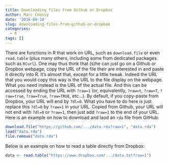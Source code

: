 ```yaml
---
title: Downloading files from Github or Dropbox
author: Marc Choisy
date: '2018-09-10'
slug: downloading-files-from-github-or-dropbox
categories:
  - R
tags: []
---
```


There are functions in R that work on URL, such as `download.file` or even
`read.table` (plus many others, including some from dedicated packages such as
`RCurl`). One may thus think that (s)he can just go on a Github or Dropbox
webpage, copy the URL of the file their are interested in and paste it directly
into R. It's almost that, except for a little tweak. Indeed the URL that you
would copy this way is the URL to the file display on the webpage. What you need
instead is the URL of the actual file. And this can be accessed by ending the URL
with `?raw=1` (or, equivalently, `?raw=t`, `?raw=T`, `?raw=true`, `?raw=True`, 
`?raw=TRUE`, etc...). By default, if you copy-paste from Dropbox, your URL will
end by `?dl=0`. What you have to do here is just replace this `?dl=0` by `?raw=1`
in your URL. Copied from Github, your URL will not end with `?dl=0` or `?raw=1`,
then just add `?raw=1` to the end of your URL. Here is an example on how to
download and laod an `rda` file from GitHub:

```r
download.file("https://github.com/.../data.rda?raw=1", "data.rda")
load("data.rda")
file.remove("data.rda")
```

Below is an example on how to read a table directly from Dropbox:

```r
data <- read.table("https://www.dropbox.com/.../data.txt?raw=1")
```


